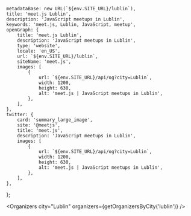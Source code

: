
	metadataBase: new URL(`${env.SITE_URL}/lublin`),
	title: 'meet.js Lublin',
	description: 'JavaScript meetups in Lublin',
	keywords: 'meet.js, Lublin, JavaScript, meetup',
	openGraph: {
		title: 'meet.js Lublin',
		description: 'JavaScript meetups in Lublin',
		type: 'website',
		locale: 'en_US',
		url: `${env.SITE_URL}/lublin`,
		siteName: 'meet.js',
		images: [
			{
				url: `${env.SITE_URL}/api/og?city=Lublin`,
				width: 1200,
				height: 630,
				alt: 'meet.js | JavaScript meetups in Lublin',
			},
		],
	},
	twitter: {
		card: 'summary_large_image',
		site: '@meetjs',
		title: 'meet.js',
		description: 'JavaScript meetups in Lublin',
		images: [
			{
				url: `${env.SITE_URL}/api/og?city=Lublin`,
				width: 1200,
				height: 630,
				alt: 'meet.js | JavaScript meetups in Lublin',
			},
		],
	},
};

<CityBanner
	city="Lublin"
	background="https://ocdn.eu/pulscms-transforms/1/EDik9kpTURBXy9iYjJhMTIyMGEzY2E2M2YzMjUyNGRmZDBmZWNhMTZhMC5qcGeTlQMAzNbNDvDNCGeTBc0DFM0BvJMJpmQ2NzRmNAbeAAGhMAY/lublin.avif"
/>

<EventSection city="Lublin" />

<LocalGroups localGroups={[]} />

<FAQ questions={LublinFAQ} />

<Organizers city="Lublin" organizers={getOrganizersByCity('lublin')} />

<CityEmail email="lublin@meetjs.pl" />
